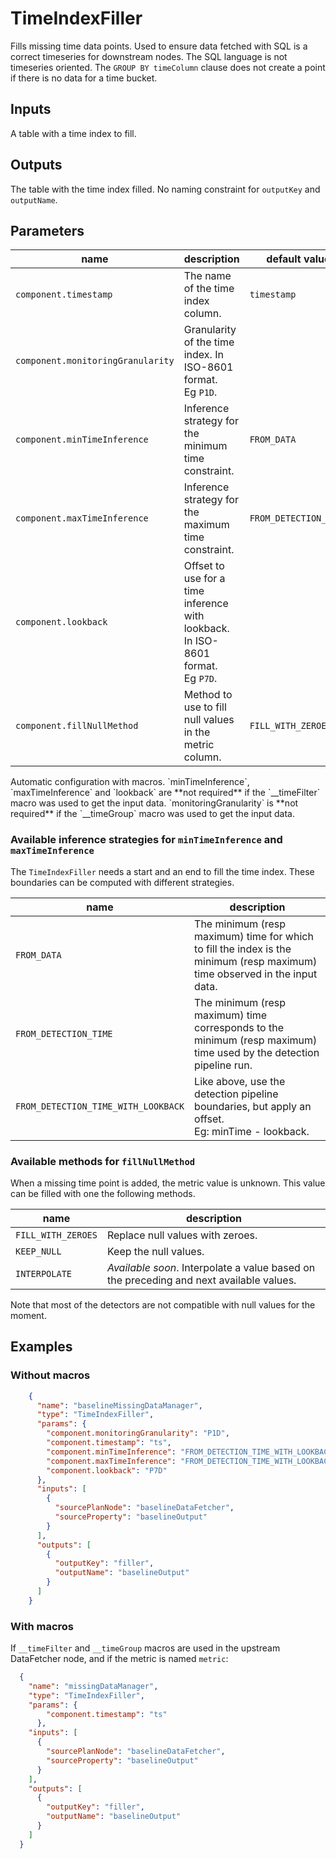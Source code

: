 
# TimeIndexFiller

Fills missing time data points. Used to ensure data fetched with SQL is a correct timeseries for downstream nodes. The SQL language is not timeseries oriented. The `GROUP BY timeColumn` clause does not create a point if there is no data for a time bucket.


## Inputs

A table with a time index to fill.


## Outputs

The table with the time index filled. No naming constraint for `outputKey` and `outputName`.  


## Parameters

| name  | description  | default value  |
|---|---|---|
|  `component.timestamp` | The name of the time index column. | `timestamp` |
|  `component.monitoringGranularity` | Granularity of the time index. In ISO-8601 format. <br/>Eg `P1D`. |  |
|  `component.minTimeInference` | Inference strategy for the minimum time constraint. | `FROM_DATA`  |
|  `component.maxTimeInference` | Inference strategy for the maximum time constraint. | `FROM_DETECTION_TIME`  |
|  `component.lookback` | Offset to use for a time inference with lookback. In ISO-8601 format. <br/>Eg `P7D`. |   |
|  `component.fillNullMethod` | Method to use to fill null values in the metric column. | `FILL_WITH_ZEROES` |

<Callout> 
<span className="flex font-bold uppercase">Automatic configuration with macros.</span>
`minTimeInference`, `maxTimeInference` and  `lookback` are **not required** if the `__timeFilter`  macro was used to get the input data.      
`monitoringGranularity` is **not required** if the `__timeGroup` macro was used to get the input data.
</Callout>


### Available inference strategies for `minTimeInference` and `maxTimeInference`

The `TimeIndexFiller` needs a start and an end to fill the time index. These boundaries can be computed with different strategies.

| name| description|
|---|---|
|`FROM_DATA`|The minimum (resp maximum) time for which to fill the index is the minimum (resp maximum) time observed in the input data.|
|`FROM_DETECTION_TIME`|The minimum (resp maximum) time corresponds to the minimum (resp maximum) time used by the detection pipeline run.|
|`FROM_DETECTION_TIME_WITH_LOOKBACK`|Like above, use the detection pipeline boundaries, but apply an offset. <br/>Eg: minTime - lookback.|


### Available methods for `fillNullMethod`

When a missing time point is added, the metric value is unknown. This value can be filled with one the following methods.

| name| description|
|---|---|
|`FILL_WITH_ZEROES`|Replace null values with zeroes.|
|`KEEP_NULL`|Keep the null values.|
|`INTERPOLATE`| *Available soon*. Interpolate a value based on the preceding and next available values.|
Note that most of the detectors are not compatible with null values for the moment.


## Examples

### Without macros

```json
    {
      "name": "baselineMissingDataManager",
      "type": "TimeIndexFiller",
      "params": {
        "component.monitoringGranularity": "P1D",
        "component.timestamp": "ts",
        "component.minTimeInference": "FROM_DETECTION_TIME_WITH_LOOKBACK",
        "component.maxTimeInference": "FROM_DETECTION_TIME_WITH_LOOKBACK",
        "component.lookback": "P7D"
      },
      "inputs": [
        {
          "sourcePlanNode": "baselineDataFetcher",
          "sourceProperty": "baselineOutput"
        }
      ],
      "outputs": [
        {
          "outputKey": "filler",
          "outputName": "baselineOutput"
        }
      ]
    }
```


### With macros

If `__timeFilter` and `__timeGroup` macros are used in the upstream DataFetcher node, and if the metric is named `metric`: 
```json
  {
    "name": "missingDataManager",
    "type": "TimeIndexFiller",
    "params": {
        "component.timestamp": "ts"
      },
    "inputs": [
      {
        "sourcePlanNode": "baselineDataFetcher",
        "sourceProperty": "baselineOutput"
      }
    ],
    "outputs": [
      {
        "outputKey": "filler",
        "outputName": "baselineOutput"
      }
    ]
  }
```
